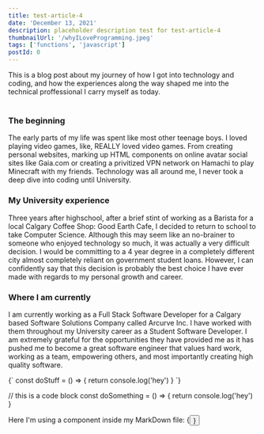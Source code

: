```yaml
---
title: test-article-4
date: 'December 13, 2021'
description: placeholder description test for test-article-4
thumbnailUrl: '/whyILoveProgramming.jpeg'
tags: ['functions', 'javascript']
postId: 0
---
```


<div>
  This is a blog post about my journey of how I got into technology and coding, and how the experiences
  along the way shaped me into the technical proffessional I carry myself as today.
</div>

<br/>

### The beginning
The early parts of my life was spent like most other teenage boys. I loved playing video games, like, REALLY loved video games.
From creating personal websites, marking up HTML components on online avatar social sites like Gaia.com or creating a privitized 
VPN network on Hamachi to play Minecraft with my friends. Technology was all around me, I never took a deep dive into coding until University.

### My University experience
Three years after highschool, after a brief stint of working as a Barista for a local Calgary Coffee Shop: Good Earth Cafe, I decided to return to school 
to take Computer Science. Although this may seem like an no-brainer to someone who enjoyed technology so much, it was actually a very difficult decision. I would be committing
to a 4 year degree in a completely different city almost completely reliant on government student loans. However, I can confidently say that this decision is probably 
the best choice I have ever made with regards to my personal growth and career. 

### Where I am currently
I am currently working as a Full Stack Software Developer for a Calgary based Software Solutions Company called Arcurve Inc. I have worked with them throughout
my University career as a Student Software Developer. I am extremely grateful for the opportunities they have provided me as it has pushed me to become a great software engineer that
values hard work, working as a team, empowering others, and most importantly creating high quality software.

<SyntaxHighlighter language="javascript">
  {`
    const doStuff = () => {
      return console.log('hey')
    }
  `}
</SyntaxHighlighter>

// this is a code block const doSomething = () => { return console.log('hey') }

<div>Here I'm using a component inside my MarkDown file: {<Button text={"Click me"}/>}</div>